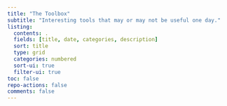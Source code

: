 ```yaml
---
title: "The Toolbox"
subtitle: "Interesting tools that may or may not be useful one day."
listing:
  contents: .
  fields: [title, date, categories, description]
  sort: title
  type: grid
  categories: numbered
  sort-ui: true
  filter-ui: true
toc: false
repo-actions: false
comments: false
---
```

